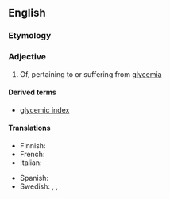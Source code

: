 ==English==
{{wikipedia|Glycemic index}}

===Etymology===
{{suffix|en|glycemia|ic}}

===Adjective===
{{en-adj}}

# Of, pertaining to or suffering from [[glycemia]]

====Derived terms====
* [[glycemic index]]

====Translations====
{{trans-top|glycemic}}
* Finnish: {{t|fi|glykeeminen}}
* French: {{t+|fr|glycémique}}
* Italian: {{t|it|glicemico}}
{{trans-mid}}
* Spanish: {{t|es|glucémico}}
* Swedish: {{t|sv|glykemisk|c}}, {{t|sv|glykemiskt|n}}, {{t|sv|glykemiska|p}}
{{trans-bottom}}